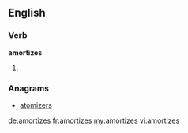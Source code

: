 ==English==

===Verb===
'''amortizes'''

# {{third-person singular of|[[amortize]]}}

===Anagrams===
* [[atomizers]]

[[de:amortizes]]
[[fr:amortizes]]
[[my:amortizes]]
[[vi:amortizes]]